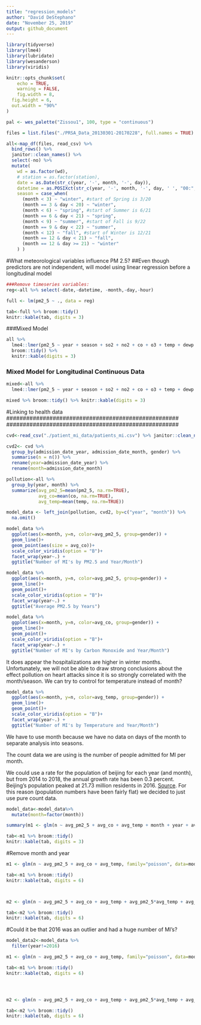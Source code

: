 ```yaml
---
title: "regression_models"
author: "David DeStephano"
date: "November 25, 2019"
output: github_document
---
```

```r
library(tidyverse)
library(lme4)
library(lubridate)
library(wesanderson)
library(viridis)

knitr::opts_chunk$set(
	echo = TRUE,
	warning = FALSE,
	fig.width = 8, 
  fig.height = 6,
  out.width = "90%"
)

```

```r
pal <- wes_palette("Zissou1", 100, type = "continuous")
```



```r
files = list.files("./PRSA_Data_20130301-20170228", full.names = TRUE)

all<-map_df(files, read_csv) %>% 
  bind_rows() %>% 
  janitor::clean_names() %>% 
  select(-no) %>% 
  mutate(
    wd = as.factor(wd),
    # station = as.factor(station),
    date = as.Date(str_c(year, '-', month, '-', day)),
    datetime = as.POSIXct(str_c(year, '-', month, '-', day, ' ', "00:", hour,":00")),
    season = case_when(
      (month < 3) ~ "winter", #start of Spring is 3/20
      (month == 3 & day < 20) ~ "winter",
      (month < 6) ~ "spring", #start of Summer is 6/21
      (month == 6 & day < 21) ~ "spring",
      (month < 9) ~ "summer", #start of Fall is 9/22
      (month == 9 & day < 22) ~ "summer",
      (month < 12) ~ "fall", #start of Winter is 12/21
      (month == 12 & day < 21) ~ "fall",
      (month == 12 & day >= 21) ~ "winter"
    ) )
```


#What meteorological variables influence PM 2.5?
##Even though predictors are not independent, will model using linear regression before a longitudinal model  
```r
###Remove timeseries variables:
reg<-all %>% select(-date,-datetime, -month,-day,-hour)

full <- lm(pm2_5 ~ ., data = reg)

tab<-full %>% broom::tidy()
knitr::kable(tab, digits = 3)

```


###Mixed Model
```r
all %>% 
  lme4::lmer(pm2_5 ~ year + season + so2 + no2 + co + o3 + temp + dewp + rain + wd + wspm + (1 | station), data = .) %>% 
  broom::tidy() %>% 
  knitr::kable(digits = 3)

```


### Mixed Model for Longitudinal Continuous Data
```r
mixed<-all %>% 
  lme4::lmer(pm2_5 ~ year + season + so2 + no2 + co + o3 + temp + dewp + rain + wd + wspm + datetime + (1 | station), data = .) 

mixed %>% broom::tidy() %>% knitr::kable(digits = 3)

```








####################################################
####################################################
#Linking to health data
####################################################
####################################################

```r
cvd<-read_csv("./patient_mi_data/patients_mi.csv") %>% janitor::clean_names()

cvd2<- cvd %>% 
  group_by(admission_date_year, admission_date_month, gender) %>% 
  summarise(n = n()) %>% 
  rename(year=admission_date_year) %>%
  rename(month=admission_date_month)

pollution<-all %>%
  group_by(year, month) %>% 
  summarize(avg_pm2_5=mean(pm2_5, na.rm=TRUE),
            avg_co=mean(co, na.rm=TRUE),
            avg_temp=mean(temp, na.rm=TRUE))

model_data <- left_join(pollution, cvd2, by=c("year", "month")) %>% 
  na.omit() 
```

```r
model_data %>%  
  ggplot(aes(x=month, y=n, color=avg_pm2_5, group=gender)) +
  geom_line()+
  geom_point(aes(size = avg_co))+
  scale_color_viridis(option = "B")+
  facet_wrap(year~.) +
  ggtitle("Number of MI's by PM2.5 and Year/Month") 


```



```r
model_data %>%  
  ggplot(aes(x=month, y=n, color=avg_pm2_5, group=gender)) +
  geom_line()+
  geom_point()+
  scale_color_viridis(option = "B")+
  facet_wrap(year~.) +
  ggtitle("Average PM2.5 by Years")
```

```r
model_data %>%  
  ggplot(aes(x=month, y=n, color=avg_co, group=gender)) +
  geom_line()+
  geom_point()+
  scale_color_viridis(option = "B")+
  facet_wrap(year~.) +
  ggtitle("Number of MI's by Carbon Monoxide and Year/Month")
```




It does appear the hospitalizations are higher in winter months. Unfortunately, we will not be able to draw strong conclusions about the effect pollution on heart attacks since it is so strongly correlated with the month/season. We can try to control for temperature instead of month?

```r
model_data %>%  
  ggplot(aes(x=month, y=n, color=avg_temp, group=gender)) +
  geom_line()+
  geom_point()+
  scale_color_viridis(option = "B")+
  facet_wrap(year~.) +
  ggtitle("Number of MI's by Temperature and Year/Month")
```




We have to use month because we have no data on days of the month to separate analysis into seasons.

The count data we are using is the number of people admitted for MI per month.

We could use a rate for the population of beijing for each year (and month), but from 2014 to 2018, the annual growth rate has been 0.3 percent. Beijing's population peaked at 21.73 million residents in 2016.
[Source](https://www.newgeography.com/content/006258-beijing-and-shanghai-limit-population-growth). For this reason (population numbers have been fairly flat) we decided to just use pure count data.
```r
model_data<-model_data%>% 
  mutate(month=factor(month))

summary(m1 <- glm(n ~ avg_pm2_5 + avg_co + avg_temp + month + year + avg_pm2_5*avg_temp + avg_co*avg_temp, family="poisson", data=model_data))

tab<-m1 %>% broom::tidy()
knitr::kable(tab, digits = 3)

```


#Remove month and year
```r
m1 <- glm(n ~ avg_pm2_5 + avg_co + avg_temp, family="poisson", data=model_data)

tab<-m1 %>% broom::tidy()
knitr::kable(tab, digits = 6)



m2 <- glm(n ~ avg_pm2_5 + avg_co + avg_temp + avg_pm2_5*avg_temp + avg_co*avg_temp, family="poisson", data=model_data)

tab<-m2 %>% broom::tidy()
knitr::kable(tab, digits = 6)

```


#Could it be that 2016 was an outlier and had a huge number of MI's?
```r
model_data2<-model_data %>% 
  filter(year!=2016)

m1 <- glm(n ~ avg_pm2_5 + avg_co + avg_temp, family="poisson", data=model_data2)

tab<-m1 %>% broom::tidy()
knitr::kable(tab, digits = 6)




m2 <- glm(n ~ avg_pm2_5 + avg_co + avg_temp + avg_pm2_5*avg_temp + avg_co*avg_temp, family="poisson", data=model_data2)

tab<-m2 %>% broom::tidy()
knitr::kable(tab, digits = 6)

```



